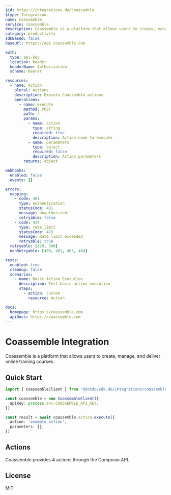 ```yaml
---
$id: https://integrations.do/coassemble
$type: Integration
name: Coassemble
service: coassemble
description: Coassemble is a platform that allows users to create, manage, and deliver online training courses.
category: productivity
sdkBased: false
baseUrl: https://api.coassemble.com

auth:
  type: api-key
  location: header
  headerName: Authorization
  scheme: Bearer

resources:
  - name: Action
    plural: Actions
    description: Execute Coassemble actions
    operations:
      - name: execute
        method: POST
        path: /
        params:
          - name: action
            type: string
            required: true
            description: Action name to execute
          - name: parameters
            type: object
            required: false
            description: Action parameters
        returns: object

webhooks:
  enabled: false
  events: []

errors:
  mapping:
    - code: 401
      type: authentication
      statusCode: 401
      message: Unauthorized
      retryable: false
    - code: 429
      type: rate_limit
      statusCode: 429
      message: Rate limit exceeded
      retryable: true
  retryable: [429, 500]
  nonRetryable: [400, 401, 403, 404]

tests:
  enabled: true
  cleanup: false
  scenarios:
    - name: Basic Action Execution
      description: Test basic action execution
      steps:
        - action: custom
          resource: Action

docs:
  homepage: https://coassemble.com
  apiDocs: https://coassemble.com
---
```


# Coassemble Integration

Coassemble is a platform that allows users to create, manage, and deliver online training courses.

## Quick Start

```typescript
import { CoassembleClient } from '@dotdo/sdk.do/integrations/coassemble'

const coassemble = new CoassembleClient({
  apiKey: process.env.COASSEMBLE_API_KEY,
})

const result = await coassemble.action.execute({
  action: 'example_action',
  parameters: {},
})
```

## Actions

Coassemble provides 4 actions through the Composio API.

## License

MIT
